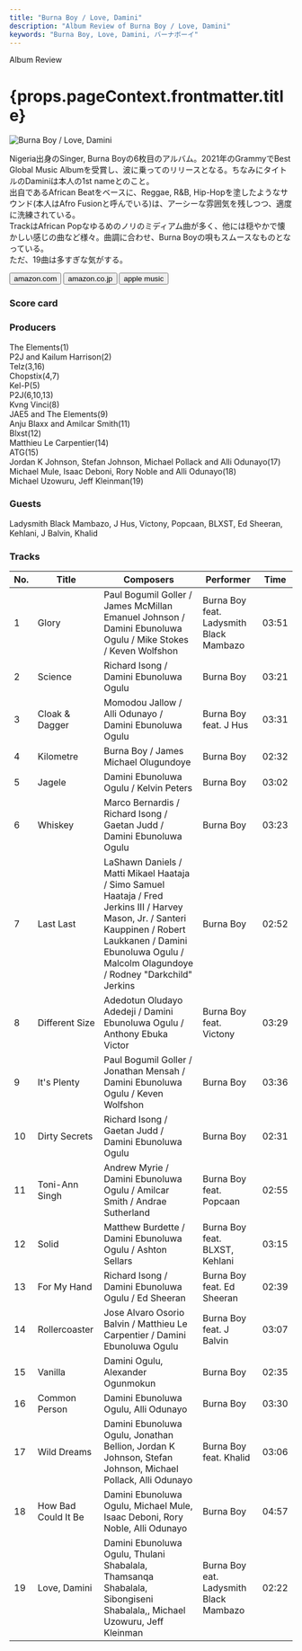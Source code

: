 ```yaml
---
title: "Burna Boy / Love, Damini"
description: "Album Review of Burna Boy / Love, Damini"
keywords: "Burna Boy, Love, Damini, バーナボーイ"
---
```





<p className="largeP">Album Review</p>
<h1 className="h1--no--margin">{props.pageContext.frontmatter.title}</h1>

<Row  className="image-card-group">
	<Column colMd={3} colLg={4} noGutterMdLeft="">
       <ImageCard>

![Burna Boy / Love, Damini](../../images/cd/burnaboy1L.jpg)

</ImageCard>
	</Column>
	<Column colMd={8} colLg={8} noGutterMdLeft="">
	<p>
		Nigeria出身のSinger, Burna Boyの6枚目のアルバム。2021年のGrammyでBest Global Music Albumを受賞し、波に乗ってのリリースとなる。ちなみにタイトルのDaminiは本人の1st nameとのこと。
		<br/>出自であるAfrican Beatをベースに、Reggae, R&B, Hip-Hopを塗したようなサウンド(本人はAfro Fusionと呼んでいる)は、アーシーな雰囲気を残しつつ、適度に洗練されている。
		<br/>TrackはAfrican Popなゆるめのノリのミディアム曲が多く、他には穏やかで懐かしい感じの曲など様々。曲調に合わせ、Burna Boyの唄もスムースなものとなっている。
		<br/>ただ、19曲は多すぎな気がする。
	</p>
	<div>
	  <Button className="button-right-mergin"  href="https://amzn.to/3FVupJV" renderIcon={ArrowUpRight} size='sm' kind='primary'>
      amazon.com
    </Button>
    <Button className="button-right-mergin"  href="https://amzn.to/3hR563u" renderIcon={ArrowUpRight} size='sm' kind='secondary'>
      amazon.co.jp
    </Button>
		<Button className="button-right-mergin"  href="https://apple.co/3HWxqfH" renderIcon={ArrowUpRight} size='sm' kind='tertiary'>
      apple music
    </Button>
		<AdvJS2/>
	</div>
	</Column>
</Row>
<Row >
	<Column colMd={4} colLg={4} noGutterMdLeft="">
<div>
  <h3>Score card</h3>
	<SliderJS1 value="5" />
  <SliderJS2 value="3" />
	<SliderJS3 value="1" />
  <SliderJS4 value="9" />
</div>
</Column>
<Column colMd={8} colLg={8} noGutterMdLeft="">
<div>
<h3>Producers</h3>
<p>
	The Elements(1)
	<br/>P2J and Kailum Harrison(2)
	<br/>Telz(3,16)
	<br/>Chopstix(4,7)
	<br/>Kel-P(5)
	<br/>P2J(6,10,13)
	<br/>Kvng Vinci(8)
	<br/>JAE5 and The Elements(9)
	<br/>Anju Blaxx and Amilcar Smith(11)
	<br/>Blxst(12)
	<br/>Matthieu Le Carpentier(14)
	<br/>ATG(15)
	<br/>Jordan K Johnson, Stefan Johnson, Michael Pollack and Alli Odunayo(17)
	<br/>Michael Mule, Isaac Deboni, Rory Noble and Alli Odunayo(18)
	<br/>Michael Uzowuru, Jeff Kleinman(19)
</p>
<h3>Guests</h3>
	Ladysmith Black Mambazo, J Hus, Victony, Popcaan, BLXST, Ed Sheeran, Kehlani, J Balvin, Khalid
<p>
</p>
</div>
</Column>
</Row>

<h3>Tracks</h3>

| No. | Title               | Composers                                                                                                                                                                                                             | Performer                               | Time  |
| --- | ------------------- | --------------------------------------------------------------------------------------------------------------------------------------------------------------------------------------------------------------------- | --------------------------------------- | ----- |
| 1   | Glory               | Paul Bogumil Goller / James McMillan Emanuel Johnson / Damini Ebunoluwa Ogulu / Mike Stokes / Keven Wolfshon                                                                                                          | Burna Boy feat. Ladysmith Black Mambazo | 03:51 |
| 2   | Science             | Richard Isong / Damini Ebunoluwa Ogulu                                                                                                                                                                                | Burna Boy                               | 03:21 |
| 3   | Cloak & Dagger      | Momodou Jallow / Alli Odunayo / Damini Ebunoluwa Ogulu                                                                                                                                                                | Burna Boy feat. J Hus                   | 03:31 |
| 4   | Kilometre           | Burna Boy / James Michael Olugundoye                                                                                                                                                                                  | Burna Boy                               | 02:32 |
| 5   | Jagele              | Damini Ebunoluwa Ogulu / Kelvin Peters                                                                                                                                                                                | Burna Boy                               | 03:02 |
| 6   | Whiskey             | Marco Bernardis / Richard Isong / Gaetan Judd / Damini Ebunoluwa Ogulu                                                                                                                                                | Burna Boy                               | 03:23 |
| 7   | Last Last           | LaShawn Daniels / Matti Mikael Haataja / Simo Samuel Haataja / Fred Jerkins III / Harvey Mason, Jr. / Santeri Kauppinen / Robert Laukkanen / Damini Ebunoluwa Ogulu / Malcolm Olagundoye / Rodney "Darkchild" Jerkins | Burna Boy                               | 02:52 |
| 8   | Different Size      | Adedotun Oludayo Adedeji / Damini Ebunoluwa Ogulu / Anthony Ebuka Victor                                                                                                                                              | Burna Boy feat. Victony                 | 03:29 |
| 9   | It's Plenty         | Paul Bogumil Goller / Jonathan Mensah / Damini Ebunoluwa Ogulu / Keven Wolfshon                                                                                                                                       | Burna Boy                               | 03:36 |
| 10  | Dirty Secrets       | Richard Isong / Gaetan Judd / Damini Ebunoluwa Ogulu                                                                                                                                                                  | Burna Boy                               | 02:31 |
| 11  | Toni-Ann Singh      | Andrew Myrie / Damini Ebunoluwa Ogulu / Amilcar Smith / Andrae Sutherland                                                                                                                                             | Burna Boy feat. Popcaan                 | 02:55 |
| 12  | Solid               | Matthew Burdette / Damini Ebunoluwa Ogulu / Ashton Sellars                                                                                                                                                            | Burna Boy feat. BLXST, Kehlani          | 03:15 |
| 13  | For My Hand         | Richard Isong / Damini Ebunoluwa Ogulu / Ed Sheeran                                                                                                                                                                   | Burna Boy feat. Ed Sheeran              | 02:39 |
| 14  | Rollercoaster       | Jose Alvaro Osorio Balvin / Matthieu Le Carpentier / Damini Ebunoluwa Ogulu                                                                                                                                           | Burna Boy feat. J Balvin                | 03:07 |
| 15  | Vanilla             | Damini Ogulu, Alexander Ogunmokun                                                                                                                                                                                     | Burna Boy                               | 02:35 |
| 16  | Common Person       | Damini Ebunoluwa Ogulu, Alli Odunayo                                                                                                                                                                                  | Burna Boy                               | 03:30 |
| 17  | Wild Dreams         | Damini Ebunoluwa Ogulu, Jonathan Bellion, Jordan K Johnson, Stefan Johnson, Michael Pollack, Alli Odunayo                                                                                                             | Burna Boy feat. Khalid                  | 03:06 |
| 18  | How Bad Could It Be | Damini Ebunoluwa Ogulu, Michael Mule, Isaac Deboni, Rory Noble, Alli Odunayo                                                                                                                                          | Burna Boy                               | 04:57 |
| 19  | Love, Damini        | Damini Ebunoluwa Ogulu, Thulani Shabalala, Thamsanqa Shabalala, Sibongiseni Shabalala,, Michael Uzowuru, Jeff Kleinman                                                                                                | Burna Boy eat. Ladysmith Black Mambazo  | 02:22 |

<AdvJS3 />
